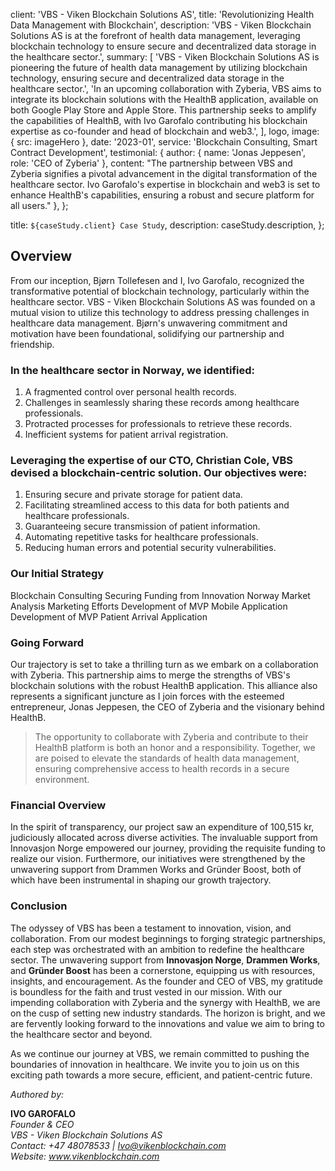 
  client: 'VBS - Viken Blockchain Solutions AS',
  title: 'Revolutionizing Health Data Management with Blockchain',
  description:
    'VBS - Viken Blockchain Solutions AS is at the forefront of health data management, leveraging blockchain technology to ensure secure and decentralized data storage in the healthcare sector.',
  summary: [
    'VBS - Viken Blockchain Solutions AS is pioneering the future of health data management by utilizing blockchain technology, ensuring secure and decentralized data storage in the healthcare sector.',
    'In an upcoming collaboration with Zyberia, VBS aims to integrate its blockchain solutions with the HealthB application, available on both Google Play Store and Apple Store. This partnership seeks to amplify the capabilities of HealthB, with Ivo Garofalo contributing his blockchain expertise as co-founder and head of blockchain and web3.',
  ],
  logo,
  image: { src: imageHero },
  date: '2023-01',
  service: 'Blockchain Consulting, Smart Contract Development',
  testimonial: {
    author: { name: 'Jonas Jeppesen', role: 'CEO of Zyberia' },
    content:
      "The partnership between VBS and Zyberia signifies a pivotal advancement in the digital transformation of the healthcare sector. Ivo Garofalo's expertise in blockchain and web3 is set to enhance HealthB's capabilities, ensuring a robust and secure platform for all users."
  },
};

  title: `${caseStudy.client} Case Study`,
  description: caseStudy.description,
};

## Overview

From our inception, Bjørn Tollefesen and I, Ivo Garofalo, recognized the transformative potential of blockchain technology, particularly within the healthcare sector. VBS - Viken Blockchain Solutions AS was founded on a mutual vision to utilize this technology to address pressing challenges in healthcare data management. Bjørn's unwavering commitment and motivation have been foundational, solidifying our partnership and friendship.

### In the healthcare sector in Norway, we identified:

1. A fragmented control over personal health records.
2. Challenges in seamlessly sharing these records among healthcare professionals.
3. Protracted processes for professionals to retrieve these records.
4. Inefficient systems for patient arrival registration.

### Leveraging the expertise of our CTO, Christian Cole, VBS devised a blockchain-centric solution. Our objectives were:

1. Ensuring secure and private storage for patient data.
2. Facilitating streamlined access to this data for both patients and healthcare professionals.
3. Guaranteeing secure transmission of patient information.
4. Automating repetitive tasks for healthcare professionals.
5. Reducing human errors and potential security vulnerabilities.


### Our Initial Strategy

<TagList>
  <TagListItem>Blockchain Consulting</TagListItem>
  <TagListItem>Securing Funding from Innovation Norway</TagListItem>
  <TagListItem>Market Analysis</TagListItem>
  <TagListItem>Marketing Efforts</TagListItem>
  <TagListItem>Development of MVP Mobile Application</TagListItem>
  <TagListItem>Development of MVP Patient Arrival Application</TagListItem>
</TagList>

### Going Forward
Our trajectory is set to take a thrilling turn as we embark on a collaboration with Zyberia. This partnership aims to merge the strengths of VBS's blockchain solutions with the robust HealthB application. This alliance also represents a significant juncture as I join forces with the esteemed entrepreneur, Jonas Jeppesen, the CEO of Zyberia and the visionary behind HealthB.

<Blockquote
  author={{ name: 'Ivo Garofalo', role: 'CEO, Blockchain Developer at VBS' }}
  image={{ src: imageIvoGarofalo }}
>
  The opportunity to collaborate with Zyberia and contribute to their HealthB platform is both an honor and a responsibility. Together, we are poised to elevate the standards of health data management, ensuring comprehensive access to health records in a secure environment.
</Blockquote>


### Financial Overview

In the spirit of transparency, our project saw an expenditure of 100,515 kr, judiciously allocated across diverse activities. The invaluable support from Innovasjon Norge empowered our journey, providing the requisite funding to realize our vision. Furthermore, our initiatives were strengthened by the unwavering support from Drammen Works and Gründer Boost, both of which have been instrumental in shaping our growth trajectory.


### Conclusion

The odyssey of VBS has been a testament to innovation, vision, and collaboration. From our modest beginnings to forging strategic partnerships, each step was orchestrated with an ambition to redefine the healthcare sector. The unwavering support from **Innovasjon Norge**, **Drammen Works**, and **Gründer Boost** has been a cornerstone, equipping us with resources, insights, and encouragement. As the founder and CEO of VBS, my gratitude is boundless for the faith and trust vested in our mission. With our impending collaboration with Zyberia and the synergy with HealthB, we are on the cusp of setting new industry standards. The horizon is bright, and we are fervently looking forward to the innovations and value we aim to bring to the healthcare sector and beyond.

<StatList>
  <StatListItem value="18 January 2023" label="Project Inception Date" />
  <StatListItem value="2" label="Advisors from the Healthcare Industry" />
  <StatListItem value="3" label="Core Dedicated Team Members " />
  <StatListItem value="+3" label="Strategic Partnerships Forged" />
  <StatListItem value="$10,000" label="Funding Secured" />
</StatList>

As we continue our journey at VBS, we remain committed to pushing the boundaries of innovation in healthcare. We invite you to join us on this exciting path towards a more secure, efficient, and patient-centric future.

*Authored by:*

**IVO GAROFALO**  
*Founder & CEO*  
*VBS - Viken Blockchain Solutions AS*  
*Contact: +47 48078533 | Ivo@vikenblockchain.com*  
*Website: www.vikenblockchain.com*